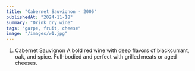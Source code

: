 ```yaml
---
title: "Cabernet Sauvignon - 2006"
publishedAt: "2024-11-18"
summary: "Drink dry wine"
tags: "garpe, fruit, cheese"
image: "/images/w1.jpg"
---
```


1. Cabernet Sauvignon
A bold red wine with deep flavors of blackcurrant, oak, and spice. Full-bodied and perfect with grilled meats or aged cheeses.